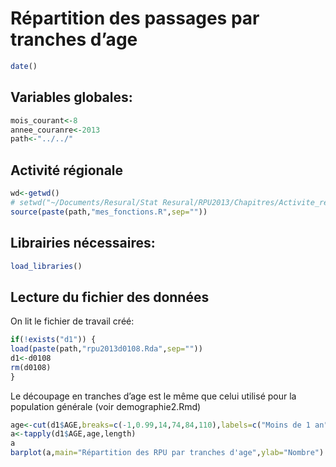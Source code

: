 Répartition des passages par tranches d'age
========================================================
```r
date()
```
Variables globales:
-------------------
```r
mois_courant<-8
annee_couranre<-2013
path<-"../../"
```
Activité régionale
-----------------------------
```r
wd<-getwd()
# setwd("~/Documents/Resural/Stat Resural/RPU2013/Chapitres/Activite_regionale")
source(paste(path,"mes_fonctions.R",sep=""))
```
Librairies nécessaires:
-----------------------
```r
load_libraries()
```

Lecture du fichier des données
---------------------------------------
On lit le fichier de travail créé:
```r

if(!exists("d1")) {
load(paste(path,"rpu2013d0108.Rda",sep=""))
d1<-d0108
rm(d0108)
}
```
Le découpage en tranches d'age est le même que celui utilisé pour la population générale (voir demographie2.Rmd)

```r
age<-cut(d1$AGE,breaks=c(-1,0.99,14,74,84,110),labels=c("Moins de 1 an","De 1 à 15 ans","De 15 à 75 ans","de 75 à 85 ans","Plus de 85 ans"))
a<-tapply(d1$AGE,age,length)
a
barplot(a,main="Répartition des RPU par tranches d'age",ylab="Nombre")
```
